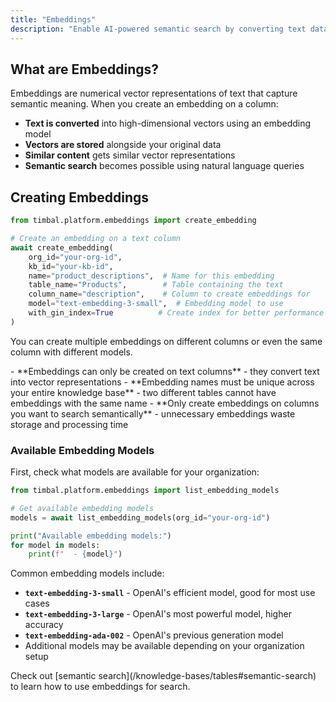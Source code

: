 ```yaml
---
title: "Embeddings"
description: "Enable AI-powered semantic search by converting text data into vector representations that understand meaning and context"
---
```


## What are Embeddings?

Embeddings are numerical vector representations of text that capture semantic meaning. When you create an embedding on a column:

- **Text is converted** into high-dimensional vectors using an embedding model
- **Vectors are stored** alongside your original data
- **Similar content** gets similar vector representations
- **Semantic search** becomes possible using natural language queries

## Creating Embeddings

```python
from timbal.platform.embeddings import create_embedding

# Create an embedding on a text column
await create_embedding(
    org_id="your-org-id",
    kb_id="your-kb-id",
    name="product_descriptions",  # Name for this embedding
    table_name="Products",        # Table containing the text
    column_name="description",    # Column to create embeddings for
    model="text-embedding-3-small",  # Embedding model to use
    with_gin_index=True          # Create index for better performance
)
```

You can create multiple embeddings on different columns or even the same column with different models.

<Warning>
- **Embeddings can only be created on text columns** - they convert text into vector representations
- **Embedding names must be unique across your entire knowledge base** - two different tables cannot have embeddings with the same name
- **Only create embeddings on columns you want to search semantically** - unnecessary embeddings waste storage and processing time
</Warning>

### Available Embedding Models

First, check what models are available for your organization:

```python
from timbal.platform.embeddings import list_embedding_models

# Get available embedding models
models = await list_embedding_models(org_id="your-org-id")

print("Available embedding models:")
for model in models:
    print(f"  - {model}")
```

Common embedding models include:

- **`text-embedding-3-small`** - OpenAI's efficient model, good for most use cases
- **`text-embedding-3-large`** - OpenAI's most powerful model, higher accuracy
- **`text-embedding-ada-002`** - OpenAI's previous generation model
- Additional models may be available depending on your organization setup

<Tip>
Check out [semantic search](/knowledge-bases/tables#semantic-search) to learn how to use embeddings for search.
</Tip>
